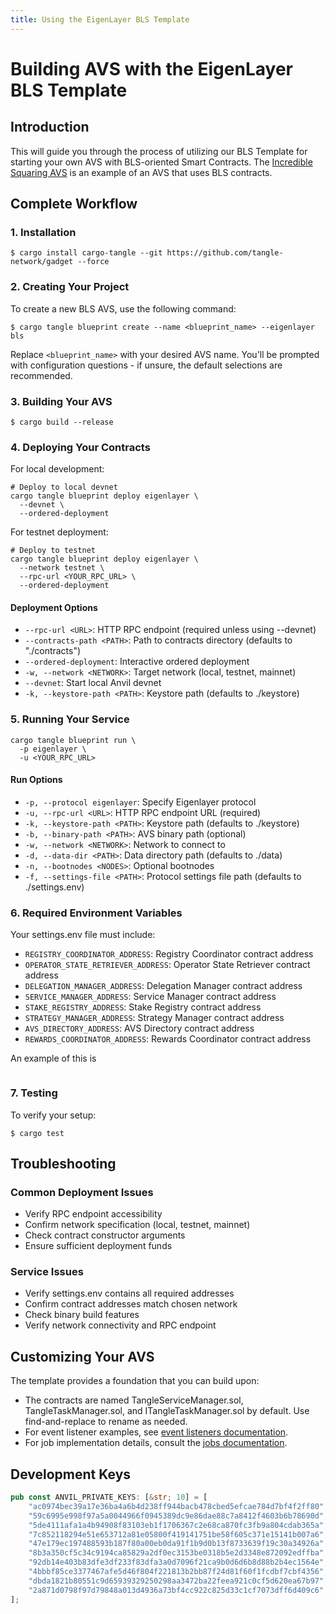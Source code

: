 ```yaml
---
title: Using the EigenLayer BLS Template
---
```


# Building AVS with the EigenLayer BLS Template

## Introduction

This will guide you through the process of utilizing our BLS Template for starting your own AVS with BLS-oriented Smart
Contracts. The [Incredible Squaring AVS](/developers/eigenlayer-avs/incredible-squaring-avs) is an example of an AVS
that uses BLS contracts.

## Complete Workflow

### 1. Installation

```shell
$ cargo install cargo-tangle --git https://github.com/tangle-network/gadget --force
```

### 2. Creating Your Project

To create a new BLS AVS, use the following command:

```shell
$ cargo tangle blueprint create --name <blueprint_name> --eigenlayer bls
```

Replace `<blueprint_name>` with your desired AVS name. You'll be prompted with configuration questions - if unsure, the default selections are recommended.

### 3. Building Your AVS

```shell
$ cargo build --release
```

### 4. Deploying Your Contracts

For local development:

```shell
# Deploy to local devnet
cargo tangle blueprint deploy eigenlayer \
  --devnet \
  --ordered-deployment
```

For testnet deployment:

```shell
# Deploy to testnet
cargo tangle blueprint deploy eigenlayer \
  --network testnet \
  --rpc-url <YOUR_RPC_URL> \
  --ordered-deployment
```

#### Deployment Options

- `--rpc-url <URL>`: HTTP RPC endpoint (required unless using --devnet)
- `--contracts-path <PATH>`: Path to contracts directory (defaults to "./contracts")
- `--ordered-deployment`: Interactive ordered deployment
- `-w, --network <NETWORK>`: Target network (local, testnet, mainnet)
- `--devnet`: Start local Anvil devnet
- `-k, --keystore-path <PATH>`: Keystore path (defaults to ./keystore)

### 5. Running Your Service

```shell
cargo tangle blueprint run \
  -p eigenlayer \
  -u <YOUR_RPC_URL>
```

#### Run Options

- `-p, --protocol eigenlayer`: Specify Eigenlayer protocol
- `-u, --rpc-url <URL>`: HTTP RPC endpoint URL (required)
- `-k, --keystore-path <PATH>`: Keystore path (defaults to ./keystore)
- `-b, --binary-path <PATH>`: AVS binary path (optional)
- `-w, --network <NETWORK>`: Network to connect to
- `-d, --data-dir <PATH>`: Data directory path (defaults to ./data)
- `-n, --bootnodes <NODES>`: Optional bootnodes
- `-f, --settings-file <PATH>`: Protocol settings file path (defaults to ./settings.env)

### 6. Required Environment Variables

Your settings.env file must include:

- `REGISTRY_COORDINATOR_ADDRESS`: Registry Coordinator contract address
- `OPERATOR_STATE_RETRIEVER_ADDRESS`: Operator State Retriever contract address
- `DELEGATION_MANAGER_ADDRESS`: Delegation Manager contract address
- `SERVICE_MANAGER_ADDRESS`: Service Manager contract address
- `STAKE_REGISTRY_ADDRESS`: Stake Registry contract address
- `STRATEGY_MANAGER_ADDRESS`: Strategy Manager contract address
- `AVS_DIRECTORY_ADDRESS`: AVS Directory contract address
- `REWARDS_COORDINATOR_ADDRESS`: Rewards Coordinator contract address

An example of this is

```

```

### 7. Testing

To verify your setup:

```shell
$ cargo test
```

## Troubleshooting

### Common Deployment Issues

- Verify RPC endpoint accessibility
- Confirm network specification (local, testnet, mainnet)
- Check contract constructor arguments
- Ensure sufficient deployment funds

### Service Issues

- Verify settings.env contains all required addresses
- Confirm contract addresses match chosen network
- Check binary build features
- Verify network connectivity and RPC endpoint

## Customizing Your AVS

The template provides a foundation that you can build upon:

- The contracts are named TangleServiceManager.sol, TangleTaskManager.sol, and ITangleTaskManager.sol by default. Use find-and-replace to rename as needed.
- For event listener examples, see [event listeners documentation](/developers/blueprint-event-listeners/introduction).
- For job implementation details, consult the [jobs documentation](/developers/blueprint-macros/jobs).

## Development Keys

```rust
pub const ANVIL_PRIVATE_KEYS: [&str; 10] = [
    "ac0974bec39a17e36ba4a6b4d238ff944bacb478cbed5efcae784d7bf4f2ff80",
    "59c6995e998f97a5a0044966f0945389dc9e86dae88c7a8412f4603b6b78690d",
    "5de4111afa1a4b94908f83103eb1f1706367c2e68ca870fc3fb9a804cdab365a",
    "7c852118294e51e653712a81e05800f419141751be58f605c371e15141b007a6",
    "47e179ec197488593b187f80a00eb0da91f1b9d0b13f8733639f19c30a34926a",
    "8b3a350cf5c34c9194ca85829a2df0ec3153be0318b5e2d3348e872092edffba",
    "92db14e403b83dfe3df233f83dfa3a0d7096f21ca9b0d6d6b8d88b2b4ec1564e",
    "4bbbf85ce3377467afe5d46f804f221813b2bb87f24d81f60f1fcdbf7cbf4356",
    "dbda1821b80551c9d65939329250298aa3472ba22feea921c0cf5d620ea67b97",
    "2a871d0798f97d79848a013d4936a73bf4cc922c825d33c1cf7073dff6d409c6",
];
```
